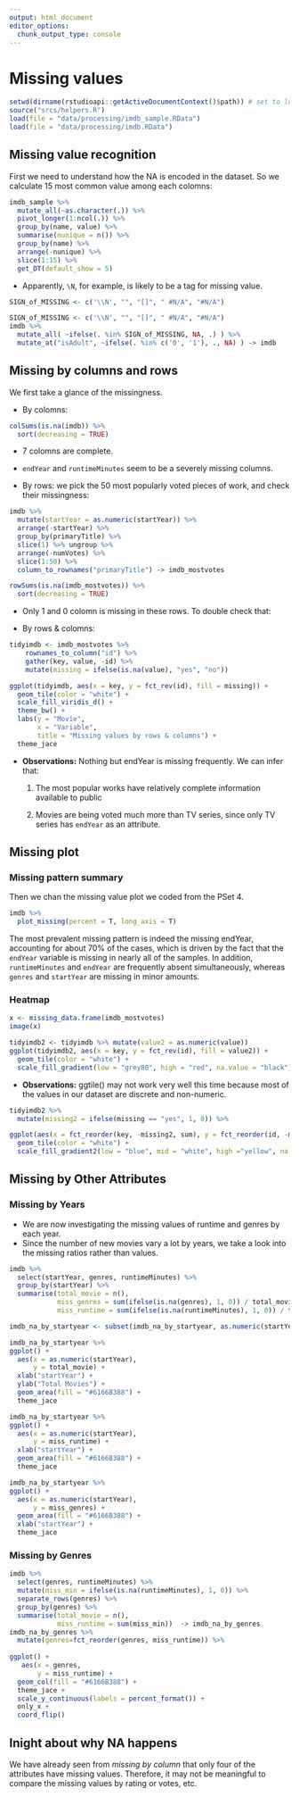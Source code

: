 ```yaml
---
output: html_document
editor_options: 
  chunk_output_type: console
---
```

# Missing values

```r
setwd(dirname(rstudioapi::getActiveDocumentContext()$path)) # set to local directory
source("srcs/helpers.R")
load(file = "data/processing/imdb_sample.RData")
load(file = "data/processing/imdb.RData")
```


## Missing value recognition

First we need to understand how the NA is encoded in the dataset. So we calculate 15 most common value among each colomns:

```r
imdb_sample %>%
  mutate_all(~as.character(.)) %>%
  pivot_longer(1:ncol(.)) %>%
  group_by(name, value) %>%
  summarise(nunique = n()) %>%
  group_by(name) %>%
  arrange(-nunique) %>%
  slice(1:15) %>%
  get_DT(default_show = 5)
```

- Apparently, `\N`, for example, is likely to be a tag for missing value.

```r
SIGN_of_MISSING <- c('\\N', "", "[]", "	#N/A", "#N/A")
```

```r
SIGN_of_MISSING <- c('\\N', "", "[]", "	#N/A", "#N/A")
imdb %>%
  mutate_all( ~ifelse(. %in% SIGN_of_MISSING, NA, .) ) %>%
  mutate_at("isAdult", ~ifelse(. %in% c('0', '1'), ., NA) ) -> imdb
```



## Missing by columns and rows

We first take a glance of the missingness.

- By colomns: 

```r
colSums(is.na(imdb)) %>%
  sort(decreasing = TRUE)
```

  - 7 colomns are complete.
  - `endYear` and `runtimeMinutes` seem to be a severely missing columns.

- By rows: we pick the 50 most popularly voted pieces of work, and check their missingness:

```r
imdb %>% 
  mutate(startYear = as.numeric(startYear)) %>%
  arrange(-startYear) %>%
  group_by(primaryTitle) %>%
  slice(1) %>% ungroup %>%
  arrange(-numVotes) %>%
  slice(1:50) %>%
  column_to_rownames("primaryTitle") -> imdb_mostvotes
```

```r
rowSums(is.na(imdb_mostvotes)) %>%
  sort(decreasing = TRUE) 
```

  - Only 1 and 0 colomn is missing in these rows. To double check that:

- By rows & colomns: 

```r
tidyimdb <- imdb_mostvotes %>% 
    rownames_to_column("id") %>% 
    gather(key, value, -id) %>% 
    mutate(missing = ifelse(is.na(value), "yes", "no"))

ggplot(tidyimdb, aes(x = key, y = fct_rev(id), fill = missing)) +
  geom_tile(color = "white") + 
  scale_fill_viridis_d() + 
  theme_bw() +
  labs(y = "Movie",
       x = "Variable",
       title = "Missing values by rows & columns") +
  theme_jace
```

  - **Observations:** Nothing but endYear is missing frequently. We can infer that:
  
    1. The most popular works have relatively complete information available to public
    
    2. Movies are being voted much more than TV series, since only TV series has `endYear` as an attribute. 


## Missing plot

### Missing pattern summary

Then we chan the missing value plot we coded from the PSet 4.

```r
imdb %>%
  plot_missing(percent = T, long_axis = T)
```

The most prevalent missing pattern is indeed the missing endYear, accounting for about 70% of the cases, which is driven by the fact that the `endYear` variable is missing in nearly all of the samples. In addition, `runtimeMinutes` and `endYear` are frequently absent simultaneously, whereas `genres` and `startYear` are missing in minor amounts.


### Heatmap

```r
x <- missing_data.frame(imdb_mostvotes)
image(x)
```

```r
tidyimdb2 <- tidyimdb %>% mutate(value2 = as.numeric(value))
ggplot(tidyimdb2, aes(x = key, y = fct_rev(id), fill = value2)) +
  geom_tile(color = "white") + 
  scale_fill_gradient(low = "grey80", high = "red", na.value = "black") + theme_bw()
```

  - **Observations:** ggtile() may not work very well this time because most of the values in our dataset are discrete and non-numeric.

```r
tidyimdb2 %>%
  mutate(missing2 = ifelse(missing == "yes", 1, 0)) %>%

ggplot(aes(x = fct_reorder(key, -missing2, sum), y = fct_reorder(id, -missing2, sum), fill = value2)) +
  geom_tile(color = "white") + 
  scale_fill_gradient2(low = "blue", mid = "white", high ="yellow", na.value = "black") + theme_bw()
```

## Missing by Other Attributes

### Missing by Years

  - We are now investigating the missing values of runtime and genres by each year.
  - Since the number of new movies vary a lot by years, we take a look into the missing ratios rather than values.

```r
imdb %>%
  select(startYear, genres, runtimeMinutes) %>%
  group_by(startYear) %>%
  summarise(total_movie = n(),
            miss_genres = sum(ifelse(is.na(genres), 1, 0)) / total_movie,
            miss_runtime = sum(ifelse(is.na(runtimeMinutes), 1, 0)) / total_movie)  -> imdb_na_by_startyear

imdb_na_by_startyear <- subset(imdb_na_by_startyear, as.numeric(startYear) < 2022)

imdb_na_by_startyear %>%
ggplot() +
  aes(x = as.numeric(startYear),
      y = total_movie) +
  xlab("startYear") +
  ylab("Total Movies") +
  geom_area(fill = "#6166B388") +
  theme_jace 

imdb_na_by_startyear %>%
ggplot() +
  aes(x = as.numeric(startYear),
      y = miss_runtime) +
  xlab("startYear") +
  geom_area(fill = "#6166B388") +
  theme_jace

imdb_na_by_startyear %>%
ggplot() +
  aes(x = as.numeric(startYear),
      y = miss_genres) +
  geom_area(fill = "#6166B388") +
  xlab("startYear") +
  theme_jace 
```

### Missing by Genres

```r
imdb %>%
  select(genres, runtimeMinutes) %>%
  mutate(miss_min = ifelse(is.na(runtimeMinutes), 1, 0)) %>%
  separate_rows(genres) %>%
  group_by(genres) %>%
  summarise(total_movie = n(),
            miss_runtime = sum(miss_min))  -> imdb_na_by_genres
imdb_na_by_genres %>%
  mutate(genres=fct_reorder(genres, miss_runtime)) %>%
  
ggplot() +
   aes(x = genres,
       y = miss_runtime) +
  geom_col(fill = "#6166B388") +
  theme_jace +
  scale_y_continuous(labels = percent_format()) +
  only_x +
  coord_flip()
```


## Inight about why NA happens

We have already seen from *missing by column* that only four of the attributes have missing values. Therefore, it may not be meaningful to compare the missing values by rating or votes, etc.


